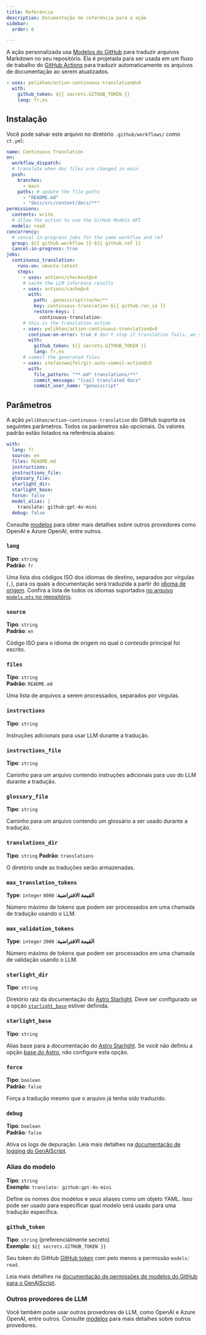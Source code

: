 ```yaml
---
title: Referência
description: Documentação de referência para a ação
sidebar:
  order: 8

---
```


A ação personalizada usa [Modelos do GitHub](https://github.com/models) para traduzir arquivos Markdown no seu repositório.
Ela é projetada para ser usada em um fluxo de trabalho do [GitHub Actions](https://docs.github.com/en/actions) para traduzir automaticamente os arquivos de documentação ao serem atualizados.

```yaml title=".github/workflows/ct.yml"
- uses: pelikhan/action-continuous-translation@v0
  with:
    github_token: ${{ secrets.GITHUB_TOKEN }}
    lang: fr,es
```

## Instalação

Você pode salvar este arquivo no diretório `.github/workflows/` como `ct.yml`:

```yaml title=".github/workflows/ct.yml" wrap
name: Continuous Translation
on:
  workflow_dispatch:
  # translate when doc files are changed in main
  push:
    branches:
      - main
    paths: # update the file paths
      - "README.md"
      - "docs/src/content/docs/**"
permissions:
  contents: write
  # allow the action to use the GitHub Models API
  models: read
concurrency:
  # cancel in-progress jobs for the same workflow and ref
  group: ${{ github.workflow }}-${{ github.ref }}
  cancel-in-progress: true
jobs:
  continuous_translation:
    runs-on: ubuntu-latest
    steps:
      - uses: actions/checkout@v4
      # cache the LLM inference results
      - uses: actions/cache@v4
        with:
          path: .genaiscript/cache/**
          key: continuous-translation-${{ github.run_id }}
          restore-keys: |
            continuous-translation-
      # this is the translation action
      - uses: pelikhan/action-continuous-translation@v0
        continue-on-error: true # don't stop if translation fails, we still need to store the cache
        with:
          github_token: ${{ secrets.GITHUB_TOKEN }}
          lang: fr,es
      # commit the generated files
      - uses: stefanzweifel/git-auto-commit-action@v5
        with:
          file_pattern: "**.md* translations/**"
          commit_message: "[cai] translated docs"
          commit_user_name: "genaiscript"
```

## Parâmetros

A ação `pelikhan/action-continuous-translation` do GitHub suporta os seguintes parâmetros.
Todos os parâmetros são opcionais.
Os valores padrão estão listados na referência abaixo.

```yaml
with:
  lang: fr
  source: en
  files: README.md
  instructions:
  instructions_file:
  glossary_file:
  starlight_dir:
  starlight_base:
  force: false
  model_alias: |
    translate: github:gpt-4o-mini
  debug: false
```

Consulte [modelos](../../reference/models/) para obter mais detalhes sobre outros provedores como OpenAI e Azure OpenAI, entre outros.

### `lang`

**Tipo**: `string`\
**Padrão**: `fr`

Uma lista dos códigos ISO dos idiomas de destino, separados por vírgulas (`,`), para os quais a documentação será traduzida a partir do [idioma de origem](#source).
Confira a lista de todos os idiomas suportados [no arquivo `models.mts` no repositório](https://github.com/pelikhan/action-continuous-translation/blob/main/genaisrc/src/models.mts).

### `source`

**Tipo**: `string`\
**Padrão**: `en`

Código ISO para o idioma de origem no qual o conteúdo principal foi escrito.

### `files`

**Tipo**: `string`\
**Padrão**: `README.md`

Uma lista de arquivos a serem processados, separados por vírgulas.

### `instructions`

**Tipo**: `string`

Instruções adicionais para usar LLM durante a tradução.

### `instructions_file`

**Tipo**: `string`

Caminho para um arquivo contendo instruções adicionais para uso do LLM durante a tradução.

### `glossary_file`

**Tipo**: `string`

Caminho para um arquivo contendo um glossário a ser usado durante a tradução.

### `translations_dir`

**Tipo**: `string`
**Padrão**: `translations`

O diretório onde as traduções serão armazenadas.

### `max_translation_tokens`

**Type**: `integer`
**القيمة الافتراضية**: `8000`

Número máximo de tokens que podem ser processados em uma chamada de tradução usando o LLM.

### `max_validation_tokens`

**Type**: `integer`
**القيمة الافتراضية**: `2000`

Número máximo de tokens que podem ser processados em uma chamada de validação usando o LLM.

### `starlight_dir`

**Tipo**: `string`

Diretório raiz da documentação do [Astro Starlight](../../reference/astro-starlight/).
Deve ser configurado se a opção [`starlight_base`](#starlight_base) estiver definida.

### `starlight_base`

**Tipo**: `string`

Alias base para a documentação do [Astro Starlight](../../reference/astro-starlight/).
Se você não definiu a opção [base do Astro](https://docs.astro.build/en/reference/configuration-reference/#base), não configure esta opção.

### `force`

**Tipo**: `boolean`\
**Padrão**: `false`

Força a tradução mesmo que o arquivo já tenha sido traduzido.

### `debug`

**Tipo**: `boolean`\
**Padrão**: `false`

Ativa os logs de depuração.
Leia mais detalhes na [documentação de logging do GenAIScript](https://microsoft.github.io/genaiscript/reference/scripts/logging/).

### Alias do modelo

**Tipo**: `string`\
**Exemplo**: `translate: github:gpt-4o-mini`

Define os nomes dos modelos e seus aliases como um objeto YAML. Isso pode ser usado para especificar qual modelo será usado para uma tradução específica.

### `github_token`

**Tipo**: `string` (preferencialmente secreto)\
**Exemplo**: `${{ secrets.GITHUB_TOKEN }}`

Seu token do GitHub [GitHub token](https://github.com/settings/tokens) com pelo menos a permissão `models: read`.

Leia mais detalhes na [documentação de permissões de modelos do GitHub para o GenAIScript](https://microsoft.github.io/genaiscript/reference/github-actions/#github-models-permissions).

### Outros provedores de LLM

Você também pode usar outros provedores de LLM, como OpenAI e Azure OpenAI, entre outros.
Consulte [modelos](../../reference/models/) para mais detalhes sobre outros provedores.
